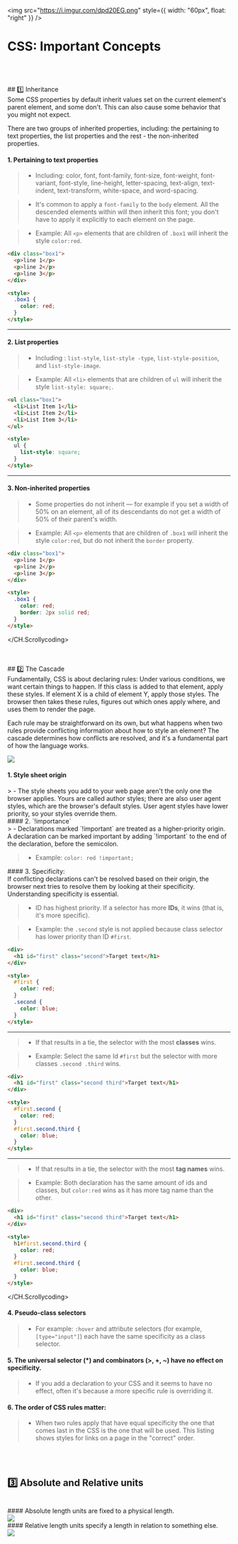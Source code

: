 <img
  src="https://i.imgur.com/dpd20EG.png"
  style={{ width: "60px", float: "right" }}
/>
# CSS: Important Concepts

<br />
<br />
<br />
## 1️⃣ Inheritance

<div class="text-box">
Some CSS properties by default inherit values set on the current element's parent element, and some don't. This can also cause some behavior that you might not expect.

There are two groups of inherited properties, including: the pertaining to text properties, the list properties and the rest - the non-inherited properties.

</div>
<CH.Scrollycoding preset="https://codesandbox.io/s/intro-to-css-x1yo7u">

#### 1. Pertaining to text properties

> - Including: color, font, font-family, font-size, font-weight, font-variant, font-style, line-height, letter-spacing, text-align, text-indent, text-transform, white-space, and word-spacing.

> - It's common to apply a `font-family` to the `body` element. All the descended elements within will then inherit this font; you don't have to apply it explicitly to each element on the page.

> - Example: All `<p>` elements that are children of `.box1` will inherit the style `color:red`.

```html index.html
<div class="box1">
  <p>line 1</p>
  <p>line 2</p>
  <p>line 3</p>
</div>

<style>
  .box1 {
    color: red;
  }
</style>
```

---

#### 2. List properties

> - Including : `list-style`, `list-style -type`, `list-style-position`, and `list-style-image`.

> - Example: All `<li>` elements that are children of `ul` will inherit the style `list-style: square;`.

```html index.html
<ul class="box1">
  <li>List Item 1</li>
  <li>List Item 2</li>
  <li>List Item 3</li>
</ul>

<style>
  ul {
    list-style: square;
  }
</style>
```

---

#### 3. Non-inherited properties

> - Some properties do not inherit — for example if you set a width of 50% on an element, all of its descendants do not get a width of 50% of their parent's width.

> - Example: All `<p>` elements that are children of `.box1` will inherit the style `color:red`, but do not inherit the `border` property.

```html index.html
<div class="box1">
  <p>line 1</p>
  <p>line 2</p>
  <p>line 3</p>
</div>

<style>
  .box1 {
    color: red;
    border: 2px solid red;
  }
</style>
```

</CH.Scrollycoding>

<br />
<br />
## 2️⃣ The Cascade

<div class="text-box" >
Fundamentally, CSS is about declaring rules: Under various conditions, we want certain things to happen. If this class is added to that element, apply these styles. If element X is a child of element Y, apply those styles. The browser then takes these rules, figures out which ones apply where, and uses them to render the page.

Each rule may be straightforward on its own, but what happens when two rules provide conflicting information about how to style an element? The cascade determines how conflicts are resolved, and it's a fundamental part of how the language works.

</div>
<img
  style={{ width: "500px" }}
  src="https://i.imgur.com/HmaoVxS.png
"
/>

#### 1. Style sheet origin

<div class="text-box">
  > - The style sheets you add to your web page aren't the only one the browser
  applies. Yours are called author styles; there are also user agent styles,
  which are the browser's default styles. User agent styles have lower priority,
  so your styles override them.
</div>
#### 2. `!importance`
<div class="text-box">
  > - Declarations marked `!important` are treated as a higher-priority origin.
  A declaration can be marked important by adding `!important` to the end of the
  declaration, before the semicolon.
  
  > - Example: `color: red !important;`
</div>
#### 3. Specificity:
<div class="text-box">
If conflicting declarations can't be resolved based on their origin, the browser next tries to resolve them by looking at their specificity. Understanding specificity is essential.
</div>
<CH.Scrollycoding preset="https://codesandbox.io/s/intro-to-css-x1yo7u">

> - ID has highest priority. If a selector has more **IDs**, it wins (that is, it's more specific).

> - Example: the `.second` style is not applied because class selector has lower priority than ID `#first`.

```html index.html
<div>
  <h1 id="first" class="second">Target text</h1>
</div>

<style>
  #first {
    color: red;
  }
  .second {
    color: blue;
  }
</style>
```

---

> - If that results in a tie, the selector with the most **classes** wins.

> - Example: Select the same Id `#first` but the selector with more classes `.second .third` wins.

```html index.html
<div>
  <h1 id="first" class="second third">Target text</h1>
</div>

<style>
  #first.second {
    color: red;
  }
  #first.second.third {
    color: blue;
  }
</style>
```

---

> - If that results in a tie, the selector with the most **tag names** wins.

> - Example: Both declaration has the same amount of ids and classes, but `color:red` wins as it has more tag name than the other.

```html index.html
<div>
  <h1 id="first" class="second third">Target text</h1>
</div>

<style>
  h1#first.second.third {
    color: red;
  }
  #first.second.third {
    color: blue;
  }
</style>
```

</CH.Scrollycoding>

#### 4. Pseudo-class selectors

> - For example: `:hover` and attribute selectors (for example, `[type="input"]`) each have the same specificity as a class selector.

#### 5. The universal selector (\*) and combinators (>, +, ~) have no effect on specificity.

> - If you add a declaration to your CSS and it seems to have no effect, often it's because a more specific rule is overriding it.

#### 6. The order of CSS rules matter:

> - When two rules apply that have equal specificity the one that comes last in the CSS is the one that will be used. This listing shows styles for links on a page in the "correct" order.

<br />
<br />

## 3️⃣ Absolute and Relative units

<br />
#### Absolute length units are fixed to a physical length.

<br />
<img
  style={{ width: "300px" }}
  src="https://i.imgur.com/m3R1COl.png
"
/>

<br />
#### Relative length units specify a length in relation to something else.
<br />
<img
  style={{ width: "300px" }}
  src="https://i.imgur.com/nwAPgqE.png
"
/>
<br />
<br />
<br />
